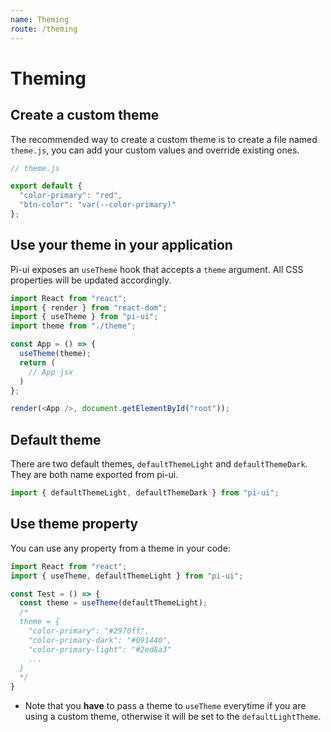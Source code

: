 ```yaml
---
name: Theming
route: /theming
---
```


# Theming

## Create a custom theme

The recommended way to create a custom theme is to create a file named `theme.js`, you can add your custom values and override existing ones.

```js
// theme.js

export default {
  "color-primary": "red",
  "btn-color": "var(--color-primary)"
};
```

## Use your theme in your application

Pi-ui exposes an `useTheme` hook that accepts a `theme` argument. All CSS properties will be updated accordingly.


```js
import React from "react";
import { render } from "react-dom";
import { useTheme } from "pi-ui";
import theme from "./theme";

const App = () => {
  useTheme(theme);
  return (
    // App jsx
  )
};

render(<App />, document.getElementById("root"));
```

## Default theme

There are two default themes, `defaultThemeLight` and `defaultThemeDark`. They are both name exported from pi-ui.

```js
import { defaultThemeLight, defaultThemeDark } from "pi-ui";
```

## Use theme property

You can use any property from a theme in your code:

```js
import React from "react";
import { useTheme, defaultThemeLight } from "pi-ui";

const Test = () => {
  const theme = useTheme(defaultThemeLight);
  /*
  theme = {
    "color-primary": "#2970ff",
    "color-primary-dark": "#091440",
    "color-primary-light": "#2ed8a3"
    ...
  }
  */
}
```

* Note that you **have** to pass a theme to `useTheme` everytime if you are using a custom theme, otherwise it will be set to the `defaultLightTheme`.